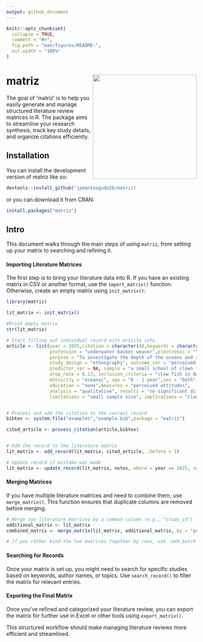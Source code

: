 ```yaml
---
output: github_document
---
```


<!-- README.md is generated from README.Rmd. Please edit that file -->

```r
knitr::opts_chunk$set(
  collapse = TRUE,
  comment = "#>",
  fig.path = "man/figures/README-",
  out.width = "100%"
)
```

# matriz <img src="man/figures/logo.png" align="right" height="275"/>

<!-- badges: start -->

<!-- badges: end -->

The goal of 'matriz' is to help you easily generate and manage structured literature review matrices in R. The package aims to streamline your research synthesis, track key study details, and organize citations efficiently.

## Installation

You can install the development version of matriz like so:

``` r
devtools::install_github("jpmonteagudo28/matriz)
```

or you can download it from CRAN:

``` r
install.packages("matriz")
```

## Intro 

This document walks through the main steps of using `matriz`, from setting up your matrix to searching and refining it.


####  Importing Literature Matrices

The first step is to bring your literature data into R. If you have an existing matrix in CSV or another format, use the `import_matrix()` function. Otherwise, create an empty matrix using `init_matrix()`:

```r
library(matriz)

lit_matrix <- init_matrix()

#Print empty matrix
str(lit_matrix)

# Start filling out individual record with article info
article <- list(year = 2025,citation = character(0),keywords = character(0),
                profession = "underwater basket weaver",electronic = "YES",
                purpose = "To investigate the depth of the oceans and retireve weaving materials",
                study_design = "ethnography", outcome_var = "perceived attitudes towards basket weaving",
                predictor_var = NA, sample = "a small school of clown fish", setting = "Italy",
                drop_rate = 0.13, inclusion_criteria = "clow fish in Adriatic Sea", 
                ehtnicity = "oceanic", age = "0 - 1 year",sex = "both",income = NULL,
                education = "none",measures = "perceived attitudes",
                analysis = "qualitative", results = "no significant differences",
                limitations = "small sample size", implications = "clow fish don't like humans taking their homes for their own basket weaving endeavors",ethical_concerns = "no informed consent given to school of clown fish",biases = "clownfish always try to be funny. Lack of seriounness",notes = "more research needed")


# Process and add the citation to the current record
bibtex <- system.file("examples","example.bib",package = "matriz")

cited_article <- process_citation(article,bibtex)


# Add the record to the literature matrix
lit_matrix <- add_record(lit_matrix, cited_article, .before = 1)

# Update record if mistake was made
lit_matrix <- update_record(lit_matrix, notes, where = year == 2025, set_to = "actually, the clow fish don't want us to come back.")


```

#### Merging Matrices  

If you have multiple literature matrices and need to combine them, use `merge_matrix()`. This function ensures that duplicate columns are removed before merging.

```r
# Merge two literature matrices by a common column (e.g., "study_id")
additional_matrix <- lit_matrix
combined_matrix <- merge_matrix(lit_matrix, additional_matrix, by = "year", all = TRUE)

# if you rather bind the two matrices together by rows, use 'add_batch_record()'

```

#### Searching for Records  

Once your matrix is set up, you might need to search for specific studies based on keywords, author names, or topics. Use `search_record()` to filter the matrix for relevant entries.

#### Exporting the Final Matrix

Once you’ve refined and categorized your literature review, you can export the matrix for further use in Excel or other tools using `export_matrix()`.

This structured workflow should make managing literature reviews more efficient and streamlined.
